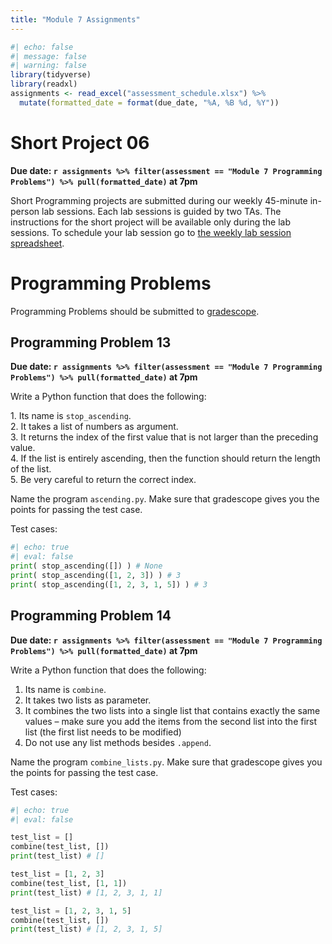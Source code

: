 ```yaml
---
title: "Module 7 Assignments"
---
```



```r
#| echo: false
#| message: false
#| warning: false
library(tidyverse)
library(readxl)
assignments <- read_excel("assessment_schedule.xlsx") %>% 
  mutate(formatted_date = format(due_date, "%A, %B %d, %Y"))
```

# Short Project 06

**Due date: `r assignments %>% filter(assessment == "Module 7 Programming Problems") %>% pull(formatted_date)` at 7pm**

Short Programming projects are submitted during our weekly 45-minute in-person lab sessions. Each lab sessions is guided by two TAs. The instructions for the short project will be available only during the lab sessions. To schedule your lab session go to [the weekly lab session spreadsheet](https://docs.google.com/spreadsheets/d/1mS3H-8GyLHb__rZaf9j66khmkncQgeqEXfyVk2l0sNo/edit?usp=sharing).


# Programming Problems

Programming Problems should be submitted to [gradescope](https://www.gradescope.com/courses/676322).

## Programming Problem 13

**Due date: `r assignments %>% filter(assessment == "Module 7 Programming Problems") %>% pull(formatted_date)` at 7pm**

Write a Python function that does the following:

1\. Its name is `stop_ascending`.\
2. It takes a list of numbers as argument.\
3. It returns the index of the first value that is not larger than the preceding value.\
4. If the list is entirely ascending, then the function should return the length of the list.\
5. Be very careful to return the correct index.

Name the program `ascending.py`. Make sure that gradescope gives you the points for passing the test case.

Test cases:

```python
#| echo: true
#| eval: false
print( stop_ascending([]) ) # None
print( stop_ascending([1, 2, 3]) ) # 3
print( stop_ascending([1, 2, 3, 1, 5]) ) # 3
```

## Programming Problem 14

**Due date: `r assignments %>% filter(assessment == "Module 7 Programming Problems") %>% pull(formatted_date)` at 7pm**

Write a Python function that does the following:

1.  Its name is `combine`.
2.  It takes two lists as parameter.
3.  It combines the two lists into a single list that contains exactly the same values -- make sure you add the items from the second list into the first list (the first list needs to be modified)
4.  Do not use any list methods besides `.append`.

Name the program `combine_lists.py`. Make sure that gradescope gives you the points for passing the test case.

Test cases:

```python
#| echo: true
#| eval: false

test_list = []
combine(test_list, []) 
print(test_list) # []

test_list = [1, 2, 3]
combine(test_list, [1, 1]) 
print(test_list) # [1, 2, 3, 1, 1]

test_list = [1, 2, 3, 1, 5]
combine(test_list, [])
print(test_list) # [1, 2, 3, 1, 5]
```
